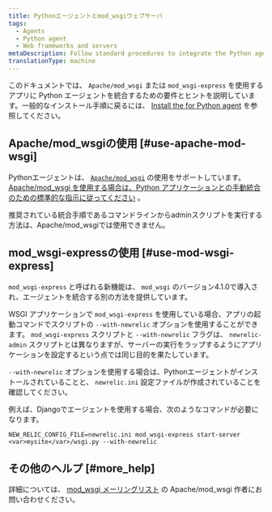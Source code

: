 ```yaml
---
title: Pythonエージェントとmod_wsgiウェブサーバ
tags:
  - Agents
  - Python agent
  - Web frameworks and servers
metaDescription: Follow standard procedures to integrate the Python agent into your app when using Apache/mod_wsgi.
translationType: machine
---
```


このドキュメントでは、 `Apache/mod_wsgi` または `mod_wsgi-express` を使用するアプリに Python エージェントを統合するための要件とヒントを説明しています。一般的なインストール手順に戻るには、 [Install the for Python agent](/docs/agents/python-agent/installation-configuration/python-agent-installation) を参照してください。

## Apache/mod_wsgiの使用 [#use-apache-mod-wsgi]

Pythonエージェントは、 [`Apache/mod_wsgi`](http://www.modwsgi.org/) の使用をサポートしています。 [Apache/mod_wsgi を使用する場合は、Python アプリケーションとの手動統合のための標準的な指示に従ってください](/docs/agents/python-agent/installation-and-configuration/python-agent-integration#manual-integration) 。

<Callout variant="caution">
  推奨されている統合手順であるコマンドラインからadminスクリプトを実行する方法は、Apache/mod_wsgiでは使用できません。
</Callout>

## mod_wsgi-expressの使用 [#use-mod-wsgi-express]

`mod_wsgi-express` と呼ばれる新機能は、 `mod_wsgi` のバージョン4.1.0で導入され、エージェントを統合する別の方法を提供しています。

WSGI アプリケーションで `mod_wsgi-express` を使用している場合、アプリの起動コマンドでスクリプトの `--with-newrelic` オプションを使用することができます。 `mod_wsgi-express` スクリプトと `--with-newrelic` フラグは、 `newrelic-admin` スクリプトとは異なりますが、サーバーの実行をラップするようにアプリケーションを設定するという点では同じ目的を果たしています。

`--with-newrelic` オプションを使用する場合は、Pythonエージェントがインストールされていることと、 `newrelic.ini` 設定ファイルが作成されていることを確認してください。

例えば、Djangoでエージェントを使用する場合、次のようなコマンドが必要になります。

```
NEW_RELIC_CONFIG_FILE=newrelic.ini mod_wsgi-express start-server <var>mysite</var>/wsgi.py --with-newrelic
```

## その他のヘルプ [#more_help]

詳細については、 [mod_wsgi メーリングリスト](http://code.google.com/p/modwsgi/wiki/WhereToGetHelp?tm=6#Asking_Your) の Apache/mod_wsgi 作者にお問い合わせください。
